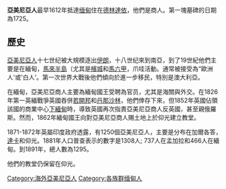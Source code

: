 '''亞美尼亞人'''最早1612年抵達[[缅甸|缅甸]]住在[[德林達依|德林達依]]，他們是商人。第一塊墓碑的日期為1725。

==歷史==
[[亞美尼亞人|亞美尼亞人]]十七世纪被大規模逐出[[伊朗|伊朗]]，十八世纪來到南亞，到了19世紀他們主要是在緬甸，[[馬來半島|馬來半島]]（尤其是[[檳城|檳城]]和[[馬六甲|馬六甲]]，爪哇活動。通常被接受為“歐洲人'或'白人'。第一次世界大戰後他們傾向於進一步移民，特別是澳大利亞。

在緬甸，亞美尼亞商人主要為緬甸國王受聘為官员，尤其是海關與外交。在1826年第一英緬戰爭英國吞併[[若開邦|若開邦]]和[[丹那沙林|丹那沙林]]，他們倖存下來，但1852年英國佔領該國的商業中心[[下緬甸|下緬甸]]時，導致英國再次指責亞美尼亞商人反英國，甚至親俄羅斯。然而，1862年緬甸國王向對亞美尼亞商人賜土地上於仰光建立教堂。

1871-1872年英屬印度政府透露，有1250個亞美尼亞人，主要是分布在加爾各答，[[達卡|達卡]]和仰光。1881年人口普查表示的數字是1308人; 737人在孟加拉和466人在緬甸。到1891年，總人數為1295。

他們的教堂仍保留在仰光。

{{Armenian diaspora}}
[[Category:海外亞美尼亞人|Category:海外亞美尼亞人]]
[[Category:各族群缅甸人|Category:各族群缅甸人]]